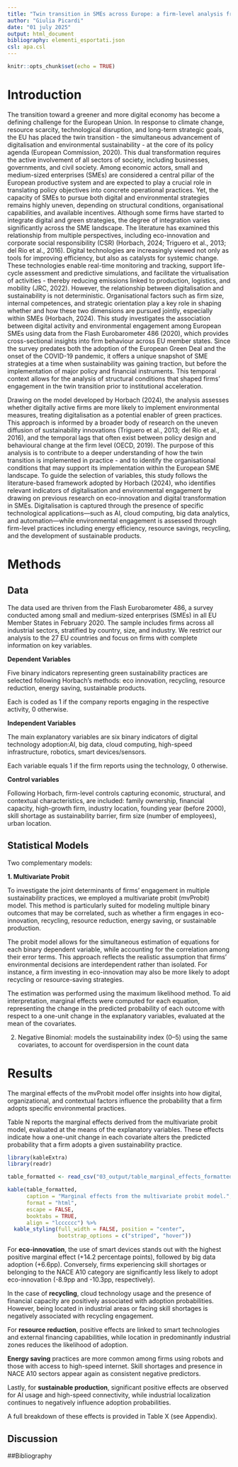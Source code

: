 ```yaml
---
title: "Twin transition in SMEs across Europe: a firm-level analysis from Eurobarometer data"
author: "Giulia Picardi"
date: "01 july 2025"
output: html_document
bibliography: elementi_esportati.json 
csl: apa.csl
---
```


```r
knitr::opts_chunk$set(echo = TRUE)

```

# Introduction

The transition toward a greener and more digital economy has become a defining challenge for the European Union. In response to climate change, resource scarcity, technological disruption, and long-term strategic goals, the EU has placed the twin transition - the simultaneous advancement of digitalisation and environmental sustainability - at the core of its policy agenda (European Commission, 2020). This dual transformation requires the active involvement of all sectors of society, including businesses, governments, and civil society. Among economic actors, small and medium-sized enterprises (SMEs) are considered a central pillar of the European productive system and are expected to play a crucial role in translating policy objectives into concrete operational practices. Yet, the capacity of SMEs to pursue both digital and environmental strategies remains highly uneven, depending on structural conditions, organisational capabilities, and available incentives. Although some firms have started to integrate digital and green strategies, the degree of integration varies significantly across the SME landscape. The literature has examined this relationship from multiple perspectives, including eco-innovation and corporate social responsibility (CSR) (Horbach, 2024; Triguero et al., 2013; del Río et al., 2016). Digital technologies are increasingly viewed not only as tools for improving efficiency, but also as catalysts for systemic change. These technologies enable real-time monitoring and tracking, support life-cycle assessment and predictive simulations, and facilitate the virtualisation of activities - thereby reducing emissions linked to production, logistics, and mobility (JRC, 2022). However, the relationship between digitalisation and sustainability is not deterministic. Organisational factors such as firm size, internal competences, and strategic orientation play a key role in shaping whether and how these two dimensions are pursued jointly, especially within SMEs (Horbach, 2024). This study investigates the association between digital activity and environmental engagement among European SMEs using data from the Flash Eurobarometer 486 (2020), which provides cross-sectional insights into firm behaviour across EU member states. Since the survey predates both the adoption of the European Green Deal and the onset of the COVID-19 pandemic, it offers a unique snapshot of SME strategies at a time when sustainability was gaining traction, but before the implementation of major policy and financial instruments. This temporal context allows for the analysis of structural conditions that shaped firms' engagement in the twin transition prior to institutional acceleration.

Drawing on the model developed by Horbach (2024), the analysis assesses whether digitally active firms are more likely to implement environmental measures, treating digitalisation as a potential enabler of green practices. This approach is informed by a broader body of research on the uneven diffusion of sustainability innovations (Triguero et al., 2013; del Río et al., 2016), and the temporal lags that often exist between policy design and behavioural change at the firm level (OECD, 2019). The purpose of this analysis is to contribute to a deeper understanding of how the twin transition is implemented in practice - and to identify the organisational conditions that may support its implementation within the European SME landscape. To guide the selection of variables, this study follows the literature-based framework adopted by Horbach (2024), who identifies relevant indicators of digitalisation and environmental engagement by drawing on previous research on eco-innovation and digital transformation in SMEs. Digitalisation is captured through the presence of specific technological applications—such as AI, cloud computing, big data analytics, and automation—while environmental engagement is assessed through firm-level practices including energy efficiency, resource savings, recycling, and the development of sustainable products.

# Methods

## Data

The data used are thriven from the Flash Eurobarometer 486, a survey conducted among small and medium-sized enterprises (SMEs) in all EU Member States in February 2020. The sample includes firms across all industrial sectors, stratified by country, size, and industry. We restrict our analysis to the 27 EU countries and focus on firms with complete information on key variables.

**Dependent Variables**

Five binary indicators representing green sustainability practices are selected following Horbach's methods: eco innovation, recycling, resource reduction, energy saving, sustainable products.

Each is coded as 1 if the company reports engaging in the respective activity, 0 otherwise.

**Independent Variables**

The main explanatory variables are six binary indicators of digital technology adoption:AI, big data, cloud computing, high-speed infrastructure, robotics, smart devices/sensors.

Each variable equals 1 if the firm reports using the technology, 0 otherwise.

**Control variables**

Following Horbach, firm-level controls capturing economic, structural, and contextual characteristics, are included: family ownership, financial capacity, high-growth firm, industry location, founding year (before 2000), skill shortage as sustainability barrier, firm size (number of employees), urban location.

## Statistical Models

Two complementary models:

**1. Multivariate Probit**

To investigate the joint determinants of firms' engagement in multiple sustainability practices, we employed a multivariate probit (mvProbit) model. This method is particularly suited for modeling multiple binary outcomes that may be correlated, such as whether a firm engages in eco-innovation, recycling, resource reduction, energy saving, or sustainable production.

The probit model allows for the simultaneous estimation of equations for each binary dependent variable, while accounting for the correlation among their error terms. This approach reflects the realistic assumption that firms’ environmental decisions are interdependent rather than isolated. For instance, a firm investing in eco-innovation may also be more likely to adopt recycling or resource-saving strategies.

The estimation was performed using the maximum likelihood method. To aid interpretation, marginal effects were computed for each equation, representing the change in the predicted probability of each outcome with respect to a one-unit change in the explanatory variables, evaluated at the mean of the covariates.

2.  Negative Binomial: models the sustainability index (0–5) using the same covariates, to account for overdispersion in the count data

# Results

The marginal effects of the mvProbit model offer insights into how digital, organizational, and contextual factors influence the probability that a firm adopts specific environmental practices.

Table N reports the marginal effects derived from the multivariate probit model, evaluated at the means of the explanatory variables. These effects indicate how a one-unit change in each covariate alters the predicted probability that a firm adopts a given sustainability practice.


```r
library(kableExtra)
library(readr)

table_formatted <- read_csv("03_output/table_marginal_effects_formatted.csv")

kable(table_formatted,
      caption = "Marginal effects from the multivariate probit model.",
      format = "html",
      escape = FALSE,
      booktabs = TRUE,
      align = "lcccccc") %>%
  kable_styling(full_width = FALSE, position = "center",
                bootstrap_options = c("striped", "hover"))
```




For **eco-innovation**, the use of smart devices stands out with the highest positive marginal effect (+14.2 percentage points), followed by big data adoption (+6.6pp). Conversely, firms experiencing skill shortages or belonging to the NACE A10 category are significantly less likely to adopt eco-innovation (-8.9pp and -10.3pp, respectively).

In the case of **recycling**, cloud technology usage and the presence of financial capacity are positively associated with adoption probabilities. However, being located in industrial areas or facing skill shortages is negatively associated with recycling engagement.

For **resource reduction**, positive effects are linked to smart technologies and external financing capabilities, while location in predominantly industrial zones reduces the likelihood of adoption.

**Energy saving** practices are more common among firms using robots and those with access to high-speed internet. Skill shortages and presence in NACE A10 sectors appear again as consistent negative predictors.

Lastly, for **sustainable production**, significant positive effects are observed for AI usage and high-speed connectivity, while industrial localization continues to negatively influence adoption probabilities.

A full breakdown of these effects is provided in Table X (see Appendix).

## Discussion

##Bibliography 
